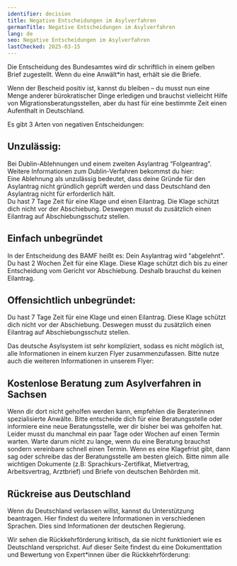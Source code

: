 ```yaml
---
identifier: decision
title: Negative Entscheidungen im Asylverfahren
germanTitle: Negative Entscheidungen im Asylverfahren
lang: de
seo: Negative Entscheidungen im Asylverfahren
lastChecked: 2025-03-15
---
```


Die Entscheidung des Bundesamtes wird dir schriftlich in einem gelben Brief zugestellt. Wenn du eine Anwält\*in hast, erhält sie die Briefe.

Wenn der Bescheid positiv ist, kannst du bleiben – du musst nun eine Menge anderer bürokratischer Dinge erledigen und brauchst vielleicht Hilfe von Migrationsberatungsstellen, aber du hast für eine bestimmte Zeit einen Aufenthalt in Deutschland.

Es gibt 3 Arten von negativen Entscheidungen:

## Unzulässig:

Bei Dublin-Ablehnungen und einem zweiten Asylantrag “Folgeantrag”. Weitere Informationen zum Dublin-Verfahren bekommst du hier: <InternalShortLink identifier="dublin" />  <br/>
Eine Ablehnung als unzulässig bedeutet, dass deine Gründe für den Asylantrag nicht gründlich geprüft werden und dass Deutschland den Asylantrag nicht für erforderlich hält. <br/>
Du hast 7 Tage Zeit für eine Klage und einen Eilantrag. Die Klage schützt dich nicht vor der Abschiebung. Deswegen musst du zusätzlich einen Eilantrag auf Abschiebungsschutz stellen. 

## Einfach unbegründet

In der Entscheidung des BAMF heißt es: Dein Asylantrag wird "abgelehnt". <br/>
Du hast 2 Wochen Zeit für eine Klage. Diese Klage schützt dich bis zu einer Entscheidung vom Gericht vor Abschiebung. Deshalb brauchst du keinen Eilantrag.

## Offensichtlich unbegründet:

Du hast 7 Tage Zeit für eine Klage und einen Eilantrag. Diese Klage schützt dich nicht vor der Abschiebung. Deswegen musst du zusätzlich einen Eilantrag auf Abschiebungsschutz stellen.

<Block identifier="get-legal-advice" />

Das deutsche Asylsystem ist sehr kompliziert, sodass es nicht möglich ist, alle Informationen in einem kurzen Flyer zusammenzufassen. Bitte nutze auch die weiteren Informationen in unserem Flyer: <InternalShortLink identifier="procedure" />

## Kostenlose Beratung zum Asylverfahren in Sachsen

<Block identifier="counseling_addresses" />

Wenn dir dort nicht geholfen werden kann, empfehlen die Beraterinnen spezialisierte Anwälte. Bitte entscheide dich für eine Beratungsstelle oder informiere eine neue Beratungsstelle, wer dir bisher bei was geholfen hat. Leider musst du manchmal ein paar Tage oder Wochen auf einen Termin warten. Warte darum nicht zu lange, wenn du eine Beratung brauchst sondern vereinbare schnell einen Termin. Wenn es eine Klagefrist gibt, dann sag oder schreibe das der Beratungsstelle am besten gleich. Bitte nimm alle wichtigen Dokumente (z.B: Sprachkurs-Zertifikat, Mietvertrag, Arbeitsvertrag, Arztbrief) und Briefe von deutschen Behörden mit.

## Rückreise aus Deutschland

Wenn du Deutschland verlassen willst, kannst du Unterstützung beantragen. Hier findest du weitere Informationen in verschiedenen Sprachen. Dies sind Informationen der deutschen Regierung. 

<ExternalShortLink identifier="return" />

Wir sehen die Rückkehrförderung kritisch, da sie nicht funktioniert wie es Deutschland versprichst. Auf dieser Seite findest du eine Dokumenttation und Bewertung von Expert\*innen über die Rückkehrförderung:

<ExternalShortLink identifier="return-watch" />
